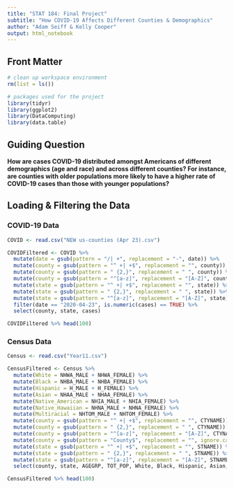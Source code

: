 ```yaml
---
title: "STAT 184: Final Project"
subtitle: "How COVID-19 Affects Different Counties & Demographics"
author: "Adam Seiff & Kelly Cooper"
output: html_notebook
---
```

## Front Matter
```r
# clean up workspace environment
rm(list = ls())

# packages used for the project
library(tidyr)
library(ggplot2)
library(DataComputing)
library(data.table)
```

## Guiding Question
**How are cases COVID-19 distributed amongst Americans of different demographics (age and race) and across different counties? For instance, are counties with older populations more likely to have a higher rate of COVID-19 cases than those with younger populations?**

## Loading & Filtering the Data

### COVID-19 Data
```r
COVID <- read.csv("NEW us-counties (Apr 23).csv")

COVIDFiltered <- COVID %>%
  mutate(date = gsub(pattern = "/| +", replacement = "-", date)) %>%
  mutate(county = gsub(pattern = "^ +| +$", replacement = "", county)) %>%
  mutate(county = gsub(pattern = " {2,}", replacement = " ", county)) %>%
  mutate(county = gsub(pattern = "^[a-z]", replacement = "[A-Z]", county)) %>%
  mutate(state = gsub(pattern = "^ +| +$", replacement = "", state)) %>%
  mutate(state = gsub(pattern = " {2,}", replacement = " ", state)) %>%
  mutate(state = gsub(pattern = "^[a-z]", replacement = "[A-Z]", state)) %>%
  filter(date == "2020-04-23", is.numeric(cases) == TRUE) %>%
  select(county, state, cases)

COVIDFiltered %>% head(100) 
```

### Census Data
```r
Census <- read.csv("Year11.csv")

CensusFiltered <- Census %>%
  mutate(White = NHWA_MALE + NHWA_FEMALE) %>%
  mutate(Black = NHBA_MALE + NHBA_FEMALE) %>%
  mutate(Hispanic = H_MALE + H_FEMALE) %>%
  mutate(Asian = NHAA_MALE + NHAA_FEMALE) %>%
  mutate(Native_American = NHIA_MALE + NHIA_FEMALE) %>%
  mutate(Native_Hawaiian = NHNA_MALE + NHNA_FEMALE) %>%
  mutate(Multiracial = NHTOM_MALE + NHTOM_FEMALE) %>%
  mutate(county = gsub(pattern = "^ +| +$", replacement = "", CTYNAME)) %>%
  mutate(county = gsub(pattern = " {2,}", replacement = " ", CTYNAME)) %>%
  mutate(county = gsub(pattern = "^[a-z]", replacement = "[A-Z]", CTYNAME)) %>%
  mutate(county = gsub(pattern = "County$", replacement = "", ignore.case = TRUE, CTYNAME)) %>%
  mutate(state = gsub(pattern = "^ +| +$", replacement = "", STNAME)) %>%
  mutate(state = gsub(pattern = " {2,}", replacement = " ", STNAME)) %>%
  mutate(state = gsub(pattern = "^[a-z]", replacement = "[A-Z]", STNAME)) %>%
  select(county, state, AGEGRP, TOT_POP, White, Black, Hispanic, Asian, Native_American, Native_Hawaiian, Multiracial)

CensusFiltered %>% head(100)
```


